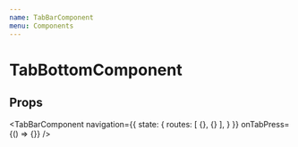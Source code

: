 ```yaml
---
name: TabBarComponent
menu: Components
---
```



# TabBottomComponent

## Props

<PropsTable of={TabBarComponent} />

<TabBarComponent
    navigation={{
        state: {
            routes: [
                {},
                {}
            ],
        }
    }}
    onTabPress={() => {}}
/>
